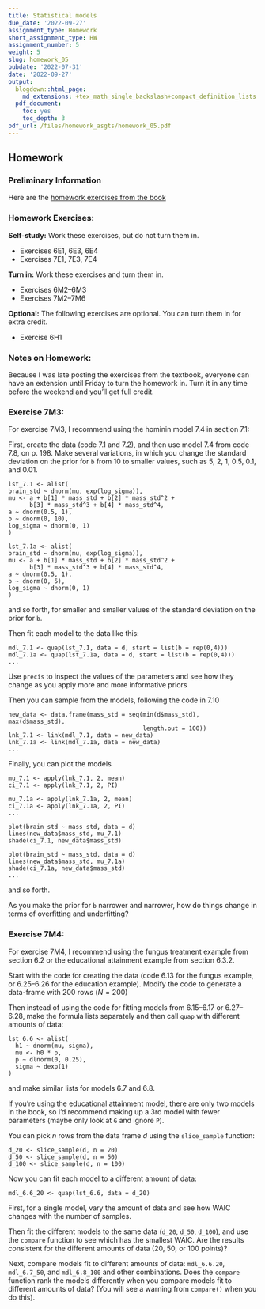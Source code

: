 ```yaml
---
title: Statistical models
due_date: '2022-09-27'
assignment_type: Homework
short_assignment_type: HW
assignment_number: 5
weight: 5
slug: homework_05
pubdate: '2022-07-31'
date: '2022-09-27'
output:
  blogdown::html_page:
    md_extensions: +tex_math_single_backslash+compact_definition_lists
  pdf_document:
    toc: yes
    toc_depth: 3
pdf_url: /files/homework_asgts/homework_05.pdf
---
```

## Homework

### Preliminary Information

Here are the [homework exercises from the book](/files/homework_docs/McElreath-Ch-6-7-homework.pdf)

### Homework Exercises:



**Self-study:** Work these exercises, but do not turn them in.

* Exercises 6E1, 6E3, 6E4
* Exercises 7E1, 7E3, 7E4

**Turn in:** Work these exercises and turn them in.

* Exercises 6M2--6M3
* Exercises 7M2--7M6

**Optional:** The following exercises are optional. You can turn them in for extra credit.

* Exercise 6H1

### Notes on Homework:


Because I was late posting the exercises from the textbook, everyone can have an extension until Friday to turn the homework in. Turn it in any time before the weekend and you'll get full credit.

### Exercise 7M3:

For exercise 7M3, I recommend using the hominin model 7.4 in section
7.1:

First, create the data (code 7.1 and 7.2), and then use model 7.4 from
code 7.8, on p. 198. Make several variations, in which you change 
the standard deviation on the prior for `b` from 10 to smaller values, 
such as 5, 2, 1, 0.5, 0.1, and 0.01.

```
lst_7.1 <- alist(
brain_std ~ dnorm(mu, exp(log_sigma)),
mu <- a + b[1] * mass_std + b[2] * mass_std^2 +
      b[3] * mass_std^3 + b[4] * mass_std^4,
a ~ dnorm(0.5, 1),
b ~ dnorm(0, 10),
log_sigma ~ dnorm(0, 1)
)

lst_7.1a <- alist(
brain_std ~ dnorm(mu, exp(log_sigma)),
mu <- a + b[1] * mass_std + b[2] * mass_std^2 +
      b[3] * mass_std^3 + b[4] * mass_std^4,
a ~ dnorm(0.5, 1),
b ~ dnorm(0, 5),
log_sigma ~ dnorm(0, 1)
)
```
and so forth, for smaller and smaller values of the standard deviation on the 
prior for `b`.

Then fit each model to the data like this:
```
mdl_7.1 <- quap(lst_7.1, data = d, start = list(b = rep(0,4)))
mdl_7.1a <- quap(lst_7.1a, data = d, start = list(b = rep(0,4)))
...
```

Use `precis` to inspect the values of the parameters and see how they change
as you apply more and more informative priors

Then you can sample from the models, following the code 
in 7.10
```
new_data <- data.frame(mass_std = seq(min(d$mass_std), max(d$mass_std),
                                      length.out = 100))
lnk_7.1 <- link(mdl_7.1, data = new_data)
lnk_7.1a <- link(mdl_7.1a, data = new_data)
...
```

Finally, you can plot the models
```
mu_7.1 <- apply(lnk_7.1, 2, mean)
ci_7.1 <- apply(lnk_7.1, 2, PI)

mu_7.1a <- apply(lnk_7.1a, 2, mean)
ci_7.1a <- apply(lnk_7.1a, 2, PI)
...

plot(brain_std ~ mass_std, data = d)
lines(new_data$mass_std, mu_7.1)
shade(ci_7.1, new_data$mass_std)

plot(brain_std ~ mass_std, data = d)
lines(new_data$mass_std, mu_7.1a)
shade(ci_7.1a, new_data$mass_std)
...
```
and so forth.

As you make the prior for `b` narrower and narrower, how do things change in 
terms of overfitting and underfitting?

### Exercise 7M4: 

For exercise 7M4, I recommend using the fungus treatment example from 
section 6.2 or the educational attainment example from section 6.3.2. 

Start with the code for creating the data
(code 6.13 for the fungus example, or 6.25--6.26 for the education example).
Modify the code to generate a data-frame with 200 rows ($N = 200$)


Then instead of using the code for fitting models from 6.15--6.17 or
6.27--6.28, make the formula lists separately and then call `quap` with
different amounts of data:
```
lst_6.6 <- alist(
  h1 ~ dnorm(mu, sigma),
  mu <- h0 * p,
  p ~ dlnorm(0, 0.25),
  sigma ~ dexp(1)
)
```
and make similar lists for models 6.7 and 6.8.

If you're using the educational attainment model, there are only two models
in the book, so I'd recommend making up a 3rd model with fewer parameters
(maybe only look at `G` and ignore `P`).

You can pick $n$ rows from the data frame $d$ using the `slice_sample`
function:
```
d_20 <- slice_sample(d, n = 20)
d_50 <- slice_sample(d, n = 50)
d_100 <- slice_sample(d, n = 100)
```
Now you can fit each model to a different amount of data:
```
mdl_6.6_20 <- quap(lst_6.6, data = d_20)
```
First, for a single model, vary the amount of data and see how WAIC changes 
with the number of samples.

Then fit the different models to the same data (`d_20`, `d_50`, `d_100`), and 
use the `compare` function to see which has the smallest WAIC. Are the 
results consistent for the different amounts of data (20, 50, or 100 points)?

Next, compare models fit to different amounts of data: `mdl_6.6.20`,
`mdl_6.7_50`, and `mdl_6.8_100` and other combinations.
Does the `compare` function rank the models differently when you 
compare models fit to different amounts of data?
(You will see a warning from `compare()` when you do this).